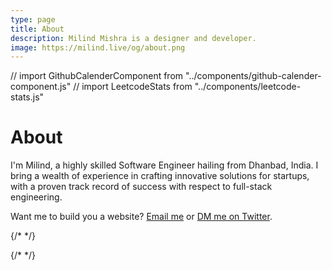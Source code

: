 ```yaml
---
type: page
title: About
description: Milind Mishra is a designer and developer.
image: https://milind.live/og/about.png
---
```


// import GithubCalenderComponent from "../components/github-calender-component.js"
// import LeetcodeStats from "../components/leetcode-stats.js"

<Head>
  <title>Milind Mishra</title>
</Head>

# About

<TypeAnimationSequence />

I'm Milind, a highly skilled Software Engineer hailing from Dhanbad, India. I bring a wealth of experience in crafting innovative solutions for startups, with a proven track record of success with respect to full-stack engineering.

Want me to build you a website? <a href="mailto:milind.mishra4@gmail.com" target="_blank">Email me</a> or <a href="https://twitter.com/milindstwt" target="_blank">DM me on Twitter</a>.

{/* <GithubCalenderComponent username="thatbeautifuldream" /> */}

{/* <LeetcodeStats username="thatbeautifuldream" /> */}

<Sign />

